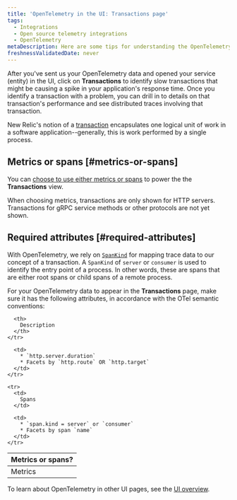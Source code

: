 ```yaml
---
title: 'OpenTelemetry in the UI: Transactions page'
tags:
  - Integrations
  - Open source telemetry integrations
  - OpenTelemetry
metaDescription: Here are some tips for understanding the OpenTelemetry Transactions page in the New Relic UI.
freshnessValidatedDate: never
---
```


After you've sent us your OpenTelemetry data and opened your service (entity) in the UI, click on **Transactions** to identify slow transactions that might be causing a spike in your application's response time. Once you identify a transaction with a problem, you can drill in to details on that transaction's performance and see distributed traces involving that transaction.

New Relic's notion of a [transaction](/docs/apm/transactions/intro-transactions/transactions-new-relic-apm#txn-defined) encapsulates one logical unit of work in a software application--generally, this is work performed by a single process.

## Metrics or spans [#metrics-or-spans]

You can [choose to use either metrics or spans](/docs/more-integrations/open-source-telemetry-integrations/opentelemetry/view-your-data/opentelemetry-find-entities/#metric-span-toggle) to power the the **Transactions** view.

<Callout variant="important">
  When choosing metrics, transactions are only shown for HTTP servers. Transactions for gRPC service methods or other protocols are not yet shown.
</Callout>

## Required attributes [#required-attributes]

With OpenTelemetry, we rely on [`SpanKind`](https://github.com/open-telemetry/opentelemetry-specification/blob/main/specification/trace/api.md#spankind) for mapping trace data to our concept of a transaction. A `SpanKind` of `server` or `consumer` is used to identify the entry point of a process. In other words, these are spans that are either root spans or child spans of a remote process.

For your OpenTelemetry data to appear in the **Transactions** page, make sure it has the following attributes, in accordance with the OTel semantic conventions:

<table>
  <thead>
    <tr>
      <th style={{ width: "200px" }}>
        Metrics or spans?
      </th>

      <th>
        Description
      </th>
    </tr>
  </thead>

  <tbody>
    <tr>
      <td>
        Metrics
      </td>

      <td>
        * `http.server.duration`
        * Facets by `http.route` OR `http.target`
      </td>
    </tr>

    <tr>
      <td>
        Spans
      </td>

      <td>
        * `span.kind = server` or `consumer`
        * Facets by span `name`
      </td>
    </tr>
  </tbody>
</table>

To learn about OpenTelemetry in other UI pages, see the [UI overview](/docs/more-integrations/open-source-telemetry-integrations/opentelemetry/view-your-data/opentelemetry-view-your-data).
